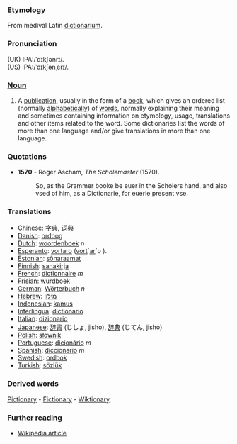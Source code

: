 ===Etymology===
From medival Latin [[dictionarium]]. 
===Pronunciation===
(UK) IPA:/ˈdɪkʃənrɪ/.<br> 
(US) IPA:/ˈdɪkʃənˌerɪ/.  
===[[Noun]]===
#A [[publication]], usually in the form of a [[book]], which gives an ordered list (normally [[alphabetical]]ly) of [[word]]s, normally explaining their meaning and sometimes containing information on etymology, usage, translations and other items related to the word. Some dictionaries list the words of more than one language and/or give translations in more than one language.
===Quotations===
*'''1570''' - Roger Ascham, ''The Scholemaster'' (1570).
*:So, as the Grammer booke be euer in the Scholers hand, and also vsed of him, as a Dictionarie, for euerie present vse.
===Translations===
*[[Chinese]]: [[字典]], [[词典]]
*[[Danish]]: [[ordbog]]
*[[Dutch]]: [[woordenboek]] ''n''
*[[Esperanto]]: [[vortaro]] ([[vorto|vort]]´[[aro|ar]]´o ).
*[[Estonian]]: [[sõnaraamat]]
*[[Finnish]]: [[sanakirja]]
*[[French]]: [[dictionnaire]] ''m''
*[[Frisian]]: [[wurdboek]]
*[[German]]: [[Wörterbuch]] ''n''
*[[Hebrew]]: [[מילון]]
*[[Indonesian]]: [[kamus]]
*[[Interlingua]]: [[dictionario]]
*[[Italian]]: [[dizionario]]
*[[Japanese]]: [[辞書]] (じしょ, jisho), [[辞典]] (じてん, jisho)
*[[Polish]]: [[słownik]]
*[[Portuguese]]: [[dicionário]] ''m''
*[[Spanish]]: [[diccionario]] ''m''
*[[Swedish]]: [[ordbok]]
*[[Turkish]]: [[sözlük]]

===Derived words===
[[Pictionary]] - [[Fictionary]] - [[Wiktionary]]. 

=== Further reading===
*[[en:Dictionary|Wikipedia article]]